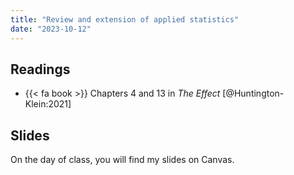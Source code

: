 ```yaml
---
title: "Review and extension of applied statistics"
date: "2023-10-12"
---
```


## Readings

- {{< fa book >}} Chapters 4 and 13 in *The Effect* [@Huntington-Klein:2021]

## Slides

On the day of class, you will find my slides on Canvas. 
